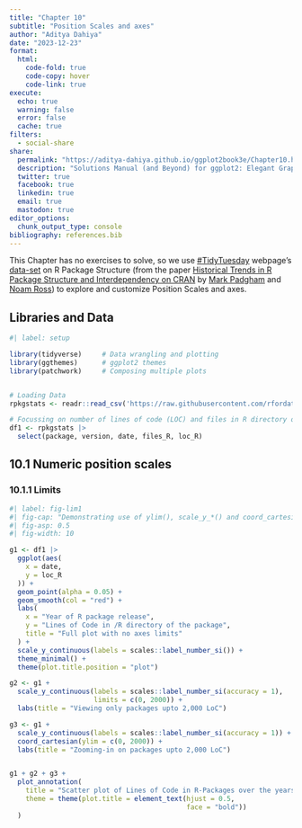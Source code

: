 ```yaml
---
title: "Chapter 10"
subtitle: "Position Scales and axes"
author: "Aditya Dahiya"
date: "2023-12-23"
format: 
  html: 
    code-fold: true
    code-copy: hover
    code-link: true
execute: 
  echo: true
  warning: false
  error: false
  cache: true
filters:
  - social-share
share:
  permalink: "https://aditya-dahiya.github.io/ggplot2book3e/Chapter10.html"
  description: "Solutions Manual (and Beyond) for ggplot2: Elegant Graphics for Data Analysis (3e)"
  twitter: true
  facebook: true
  linkedin: true
  email: true
  mastodon: true
editor_options: 
  chunk_output_type: console
bibliography: references.bib
---
```


::: {.callout-note appearance="minimal"}
This Chapter has no exercises to solve, so we use [#TidyTuesday](https://github.com/rfordatascience/tidytuesday/tree/master) webpage's [data-set](https://github.com/rfordatascience/tidytuesday/blob/master/data/2023/2023-12-26/readme.md) on R Package Structure (from the paper [Historical Trends in R Package Structure and Interdependency on CRAN](#0) by [Mark Padgham](https://mpadge.github.io/#) and [Noam Ross](https://www.noamross.net/#connect)) to explore and customize Position Scales and axes.
:::

## Libraries and Data

```r
#| label: setup

library(tidyverse)     # Data wrangling and plotting
library(ggthemes)      # ggplot2 themes
library(patchwork)     # Composing multiple plots


# Loading Data
rpkgstats <- readr::read_csv('https://raw.githubusercontent.com/rfordatascience/tidytuesday/master/data/2023/2023-12-26/cran_20221122.csv')

# Focussing on number of lines of code (LOC) and files in R directory of packages
df1 <- rpkgstats |> 
  select(package, version, date, files_R, loc_R)
```

## **10.1 Numeric position scales**

### **10.1.1 Limits**

```r
#| label: fig-lim1
#| fig-cap: "Demonstrating use of ylim(), scale_y_*() and coord_cartesian() to manually control limits of a plot"
#| fig-asp: 0.5
#| fig-width: 10

g1 <- df1 |> 
  ggplot(aes(
    x = date,
    y = loc_R
  )) +
  geom_point(alpha = 0.05) +
  geom_smooth(col = "red") +
  labs(
    x = "Year of R package release",
    y = "Lines of Code in /R directory of the package",
    title = "Full plot with no axes limits"
  ) +
  scale_y_continuous(labels = scales::label_number_si()) +
  theme_minimal() +
  theme(plot.title.position = "plot")

g2 <- g1 +
  scale_y_continuous(labels = scales::label_number_si(accuracy = 1),
                     limits = c(0, 2000)) +
  labs(title = "Viewing only packages upto 2,000 LoC")

g3 <- g1 +
  scale_y_continuous(labels = scales::label_number_si(accuracy = 1)) +
  coord_cartesian(ylim = c(0, 2000)) +
  labs(title = "Zooming-in on packages upto 2,000 LoC")


g1 + g2 + g3 +
  plot_annotation(
    title = "Scatter plot of Lines of Code in R-Packages over the years",
    theme = theme(plot.title = element_text(hjust = 0.5,
                                            face = "bold"))
  )
  
```
